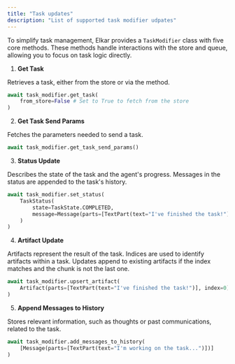 ```yaml
---
title: "Task updates"
description: "List of supported task modifier udpates"
---
```


To simplify task management, Elkar provides a `TaskModifier` class with five core methods. These methods handle interactions with the store and queue, allowing you to focus on task logic directly.

1. **Get Task**

Retrieves a task, either from the store or via the method.

```python
await task_modifier.get_task(
	from_store=False # Set to True to fetch from the store 
)
```

2. **Get Task Send Params**

Fetches the parameters needed to send a task.

```python
await task_modifier.get_task_send_params()
```

3. **Status Update**

Describes the state of the task and the agent's progress. Messages in the status are appended to the task's history.

```python
await task_modifier.set_status(
    TaskStatus(
        state=TaskState.COMPLETED,
        message=Message(parts=[TextPart(text="I've finished the task!")])
    )
)
```

4. **Artifact Update**

Artifacts represent the result of the task. Indices are used to identify artifacts within a task. Updates append to existing artifacts if the index matches and the chunk is not the last one.

```python
await task_modifier.upsert_artifact(
    Artifact(parts=[TextPart(text="I've finished the task!")], index=0)
)
```

5. **Append Messages to History**

Stores relevant information, such as thoughts or past communications, related to the task.

```python
await task_modifier.add_messages_to_history(
    [Message(parts=[TextPart(text="I'm working on the task...")])]
)
```